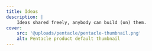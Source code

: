 ```yaml
---
title: Ideas
description: |
    Ideas shared freely, anybody can build (on) them.
cover:
    src: '@uploads/pentacle/pentacle-thumbnail.png'
    alt: Pentacle product default thumbnail
---
```


<Title
    title="Ideas"
    subtitle="K16E Blog"
    flipped={ true }
    swapped={ false }
    centered={ false }
/>
<Collection
    collection='blog'
    series='ideas'
    title='Ideas'
/>